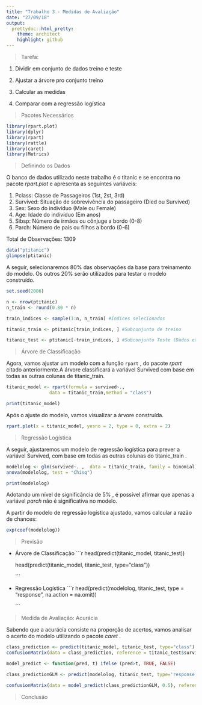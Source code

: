 ```yaml
---
title: "Trabalho 3 - Medidas de Avaliação"
date: "27/09/18"
output:
  prettydoc::html_pretty:
    theme: architect
    highlight: github
---
```


> Tarefa:

1. Dividir em conjunto de dados treino e teste

2. Ajustar a árvore pro conjunto treino

3. Calcular as medidas

4. Comparar com a regressão logística

> Pacotes Necessários 

```r
library(rpart.plot) 
library(dplyr) 
library(rpart) 
library(rattle)
library(caret)
library(Metrics)
```

> Definindo os Dados

O banco de dados utilizado neste trabalho é o titanic e se encontra no pacote _rpart.plot_ e apresenta as seguintes variáveis:

1. Pclass:   Classe de Passageiros (1st, 2st, 3rd)
2. Survived: Situação de sobrevivência do passageiro (Died ou Survived)
3. Sex:      Sexo do indivíduo (Male ou Female)
4. Age:      Idade do indivíduo (Em anos)
5. Sibsp:    Número de irmãos ou cônjuge a bordo (0-8)
6. Parch:    Número de pais ou filhos a bordo (0-6)

Total de Observações: 1309

```r
data("ptitanic")  
glimpse(ptitanic)

```


A seguir, selecionaremos $80\%$ das observações da base para treinamento do modelo. Os outros $20\%$ serão utilizados para testar o modelo construído. 

```r
set.seed(2006)

n <- nrow(ptitanic)
n_train <- round(0.80 * n)

train_indices <- sample(1:n, n_train) #Índices selecionados

titanic_train <- ptitanic[train_indices, ] #Subconjunto de treino

titanic_test <- ptitanic[-train_indices, ] #Subconjunto Teste (Dados excluindo o treino)
```

> Árvore de Classificação 

Agora, vamos ajustar um modelo com a função `rpart` , do pacote _rpart_ citado anteriormente.A árvore classificará a variável Survived com base em todas as outras colunas de titanic_train.


```r
titanic_model <- rpart(formula = survived~., 
                data = titanic_train,method = "class") 

print(titanic_model)
```

Após o ajuste do modelo, vamos visualizar a árvore construída.

```r
rpart.plot(x = titanic_model, yesno = 2, type = 0, extra = 2) 
``` 

> Regressão Logística

A seguir, ajustaremos um modelo de regressão logística para prever a variável Survived, com base em todas as outras colunas do titanic_train . 

```r
modelolog <- glm(survived~. ,  data = titanic_train, family = binomial) 
anova(modelolog, test = "Chisq")

print(modelolog)
```

Adotando um nível de significância de $5\%$ , é possível afirmar que apenas a variável _parch_ não é significativa no modelo.

A partir do modelo de regressão logística ajustado, vamos calcular a razão de chances:

```r
exp(coef(modelolog))
```

> Previsão

- Árvore de Classificação
    ```r
    head(predict(titanic_model, titanic_test))
    
    head(predict(titanic_model, titanic_test, type="class"))
    
    
    ```
    
- Regressão Logística
    ```r
    head(predict(modelolog, titanic_test, type = "response", na.action = na.omit))
    
    ```

> Medida de Avaliação: Acurácia

Sabendo que a acurácia consiste na proporção de acertos, vamos analisar o acerto do modelo utilizando o pacote _caret_ . 

```r
class_prediction <- predict(titanic_model, titanic_test, type="class")
confusionMatrix(data = class_prediction, reference = titanic_test$survived) 
```

```r
model_predict <- function(pred, t) ifelse (pred>t, TRUE, FALSE)

class_predictionGLM <- predict(modelolog, titanic_test, type='response', na.action = na.omit)

confusionMatrix(data = model_predict(class_predictionGLM, 0.5), reference=titanic_test$survived) 
```


> Conclusão 
